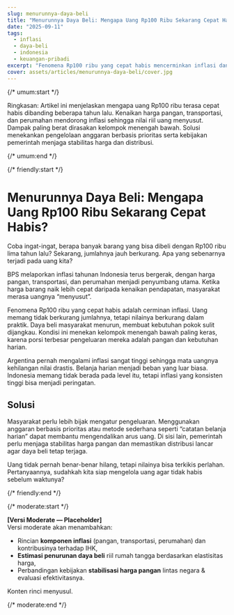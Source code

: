 ```yaml
---
slug: menurunnya-daya-beli
title: "Menurunnya Daya Beli: Mengapa Uang Rp100 Ribu Sekarang Cepat Habis?"
date: "2025-09-11"
tags:
  - inflasi
  - daya-beli
  - indonesia
  - keuangan-pribadi
excerpt: "Fenomena Rp100 ribu yang cepat habis mencerminkan inflasi dan turunnya daya beli, terutama pada kelompok menengah bawah. Apa yang terjadi dan apa solusinya?"
cover: assets/articles/menurunnya-daya-beli/cover.jpg
---
```


{/* umum:start */}

Ringkasan: Artikel ini menjelaskan mengapa uang Rp100 ribu terasa cepat habis dibanding beberapa tahun lalu. Kenaikan harga pangan, transportasi, dan perumahan mendorong inflasi sehingga nilai riil uang menyusut. Dampak paling berat dirasakan kelompok menengah bawah. Solusi menekankan pengelolaan anggaran berbasis prioritas serta kebijakan pemerintah menjaga stabilitas harga dan distribusi.

{/* umum:end */}

{/* friendly:start */}

# Menurunnya Daya Beli: Mengapa Uang Rp100 Ribu Sekarang Cepat Habis?

Coba ingat-ingat, berapa banyak barang yang bisa dibeli dengan Rp100 ribu lima tahun lalu? Sekarang, jumlahnya jauh berkurang. Apa yang sebenarnya terjadi pada uang kita?

BPS melaporkan inflasi tahunan Indonesia terus bergerak, dengan harga pangan, transportasi, dan perumahan menjadi penyumbang utama. Ketika harga barang naik lebih cepat daripada kenaikan pendapatan, masyarakat merasa uangnya “menyusut”.

Fenomena Rp100 ribu yang cepat habis adalah cerminan inflasi. Uang memang tidak berkurang jumlahnya, tetapi nilainya berkurang dalam praktik. Daya beli masyarakat menurun, membuat kebutuhan pokok sulit dijangkau. Kondisi ini menekan kelompok menengah bawah paling keras, karena porsi terbesar pengeluaran mereka adalah pangan dan kebutuhan harian.

Argentina pernah mengalami inflasi sangat tinggi sehingga mata uangnya kehilangan nilai drastis. Belanja harian menjadi beban yang luar biasa. Indonesia memang tidak berada pada level itu, tetapi inflasi yang konsisten tinggi bisa menjadi peringatan.

## Solusi

Masyarakat perlu lebih bijak mengatur pengeluaran. Menggunakan anggaran berbasis prioritas atau metode sederhana seperti “catatan belanja harian” dapat membantu mengendalikan arus uang. Di sisi lain, pemerintah perlu menjaga stabilitas harga pangan dan memastikan distribusi lancar agar daya beli tetap terjaga.

Uang tidak pernah benar-benar hilang, tetapi nilainya bisa terkikis perlahan. Pertanyaannya, sudahkah kita siap mengelola uang agar tidak habis sebelum waktunya?

{/* friendly:end */}

{/* moderate:start */}

**[Versi Moderate — Placeholder]**  
Versi moderate akan menambahkan:

- Rincian **komponen inflasi** (pangan, transportasi, perumahan) dan kontribusinya terhadap IHK,
- **Estimasi penurunan daya beli** riil rumah tangga berdasarkan elastisitas harga,
- Perbandingan kebijakan **stabilisasi harga pangan** lintas negara & evaluasi efektivitasnya.

Konten rinci menyusul.

{/* moderate:end */}
